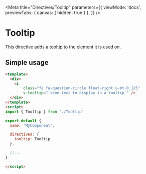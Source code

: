 
<Meta
    title="Directives/Tooltip"
    parameters={{
        viewMode: 'docs',
        previewTabs: {
            canvas: {
                hidden: true
            }
        },
}} />

# Tooltip

This directive adds a tooltip to the element it is used on.

## Simple usage

```html
<template>
  <div>
    <i
        class="fa fa-question-circle float-right u-mt-0_125"
        v-tooltip="`some text to display in a tooltip`" />
  </div>
</template>
<script>
import { Tooltip } from './Tooltip'

export default {
  name: 'MyComponent',

  directives: {
    tooltip: Tooltip
  },

  //...
}

</script>
```
